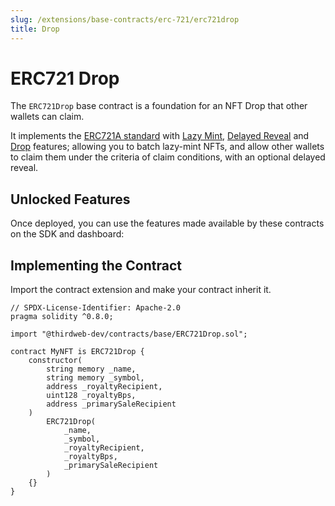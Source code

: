 ```yaml
---
slug: /extensions/base-contracts/erc-721/erc721drop
title: Drop
---
```



# ERC721 Drop

The `ERC721Drop` base contract is a foundation for an NFT Drop that other wallets can claim.

It implements the [ERC721A standard](/extensions/erc721) with [Lazy Mint](/extensions/erc721lazymintable),
[Delayed Reveal](/extensions/erc721revealable) and [Drop](/extensions/erc721claimable) features;
allowing you to batch lazy-mint NFTs, and allow other wallets to claim them under the criteria of claim conditions, with an optional delayed reveal.

<ViewContractCodeButton
  link="https://github.com/thirdweb-dev/contracts/blob/main/contracts/base/ERC721Drop.sol"
  name="ERC721Drop"
/>

## Unlocked Features

Once deployed, you can use the features made available by these contracts on the SDK and dashboard:

<div className="row" style={{ marginBottom: 24, flexWrap: 'wrap' }}>
<div className="col col--4" style={{padding:8}} >
  <QuickstartCard
    name="ERC721 Standard"
    link="/extensions/erc721#unlocked-features"
    image="/assets/icons/nft.png"
  />
</div>

<div className="col col--4" style={{ padding: 8 }}>
  <QuickstartCard
    name="Supply"
    link="/extensions/erc721supply#unlocked-features"
    image="/assets/icons/nft.png"
  />
</div>

<div className="col col--4" style={{ padding: 8 }}>
  <QuickstartCard
    name="Burnable"
    link="/extensions/erc721burnable#unlocked-features"
    image="/assets/icons/nft.png"
  />
</div>

<div className="col col--4" style={{ padding: 8 }}>
  <QuickstartCard
    name="Lazy Minting"
    link="/extensions/erc721lazymintable#unlocked-features"
    image="/assets/icons/nft.png"
  />
</div>

<div className="col col--4" style={{ padding: 8 }}>
  <QuickstartCard
    name="Delayed Reveal"
    link="/extensions/erc721revealable#unlocked-features"
    image="/assets/icons/nft.png"
  />
</div>

<div className="col col--4" style={{ padding: 8 }}>
  <QuickstartCard
    name="Claimable"
    link="/extensions/erc721claimable#unlocked-features"
    image="/assets/icons/nft.png"
  />
</div>

<div className="col col--4" style={{ padding: 8 }}>
  <QuickstartCard
    name="Claimable With Conditions"
    link="/extensions/erc721claimablewithconditions#unlocked-features"
    image="/assets/icons/nft.png"
  />
</div>

<div className="col col--4" style={{ padding: 8 }}>
  <QuickstartCard
    name="Contract Metadata"
    link="/extensions/contractmetadata#unlocked-features"
    image="/assets/icons/general.png"
  />
</div>

<div className="col col--4" style={{ padding: 8 }}>
  <QuickstartCard
    name="Royalties"
    link="/extensions/royalty#unlocked-features"
    image="/assets/icons/general.png"
  />
</div>

<div className="col col--4" style={{ padding: 8 }}>
  <QuickstartCard
    name="Primary Sale"
    link="/extensions/primarysale#unlocked-features"
    image="/assets/icons/general.png"
  />
</div>

</div>

## Implementing the Contract

Import the contract extension and make your contract inherit it.

```solidity
// SPDX-License-Identifier: Apache-2.0
pragma solidity ^0.8.0;

import "@thirdweb-dev/contracts/base/ERC721Drop.sol";

contract MyNFT is ERC721Drop {
    constructor(
        string memory _name,
        string memory _symbol,
        address _royaltyRecipient,
        uint128 _royaltyBps,
        address _primarySaleRecipient
    )
        ERC721Drop(
            _name,
            _symbol,
            _royaltyRecipient,
            _royaltyBps,
            _primarySaleRecipient
        )
    {}
}
```
